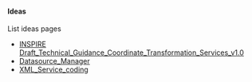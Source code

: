 

==== Ideas ====

List ideas pages

*[http://inspire.jrc.ec.europa.eu/reports/ImplementingRules/network/Draft_Technical_Guidance_Coordinate_Transformation_Services_v1.0.pdf INSPIRE Draft_Technical_Guidance_Coordinate_Transformation_Services_v1.0]
*[[Datasource_Manager]]
*[[XML_Service_coding]]








